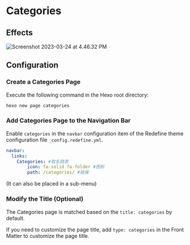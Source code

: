 # Categories

## Effects

![Screenshot 2023-03-24 at 4.46.32 PM](https://evan.beee.top/img/2023/06/26/88475b8866d348a13b7816e14666dde2.png)

## Configuration


<Steps>

### Create a Categories Page

Execute the following command in the Hexo root directory:

```bash
hexo new page categories
```

### Add Categories Page to the Navigation Bar

Enable `categories` in the `navbar` configuration item of the Redefine theme configuration file `_config.redefine.yml`.

```yaml filename="_config.redefine.yml" {3-5}
navbar:
  links:
    Categories: #取名随意
        icon: fa-solid fa-folder #图标
        path: /categories/ #链接
```

(It can also be placed in a sub-menu)

### Modify the Title (Optional)

The Categories page is matched based on the `title: categories` by default.

If you need to customize the page title, add `type: categories` in the Front Matter to customize the page title.

</Steps>
